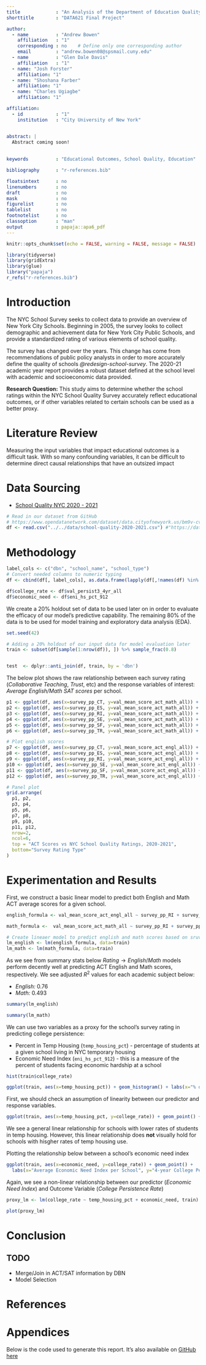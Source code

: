 ```yaml
---
title             : "An Analysis of the Department of Education Quality Survey and Its Efficacy"
shorttitle        : "DATA621 Final Project"

author: 
  - name          : "Andrew Bowen"
    affiliation   : "1"
    corresponding : no    # Define only one corresponding author
    email         : "andrew.bowen08@spsmail.cuny.edu"
  - name          : "Glen Dale Davis"
    affiliation   : "1"
  - name: "Josh Forster"
    affiliation: "1"
  - name: "Shoshana Farber"
    affiliation: "1"
  - name: "Charles Ugiagbe"
    affiliation: "1"

affiliation:
  - id            : "1"
    institution   : "City University of New York"


abstract: |
  Abstract coming soon!
  
  
keywords          : "Educational Outcomes, School Quality, Education"

bibliography      : "r-references.bib"

floatsintext      : no
linenumbers       : no
draft             : no
mask              : no
figurelist        : no
tablelist         : no
footnotelist      : no
classoption       : "man"
output            : papaja::apa6_pdf
---
```

```r
knitr::opts_chunk$set(echo = FALSE, warning = FALSE, message = FALSE)
```

```r
library(tidyverse)
library(gridExtra)
library(glue)
library("papaja")
r_refs("r-references.bib")
```


# Introduction
The NYC School Survey seeks to collect data to provide an overview of New York City Schools. Beginning in 2005, the survey looks to collect demographic and achievement data for New York City Public Schools, and provide a standardized rating of various elements of school quality. 

The survey has changed over the years. This change has come from recommendations of public policy analysts in order to more accurately define the quality of schools *@redesign-school-survey*. The 2020-21 academic year report provides a robust dataset defined at the school level with academic and socioeconomic data provided. 



**Research Question:** This study aims to determine whether the school ratings within the NYC School Quality Survey accurately reflect educational outcomes, or if other variables related to certain schools can be used as a better proxy.

# Literature Review
Measuring the input variables that impact educational outcomes is a difficult task. With so many confounding variables, it can be difficult to determine direct causal relationships that have an outsized impact 


# Data Sourcing

- [School Quality NYC 2020 - 2021](https://data.cityofnewyork.us/Education/2020-2021-School-Quality-Reports-High-School/26je-vkp6)

```r
# Read in our dataset from GitHub
# https://www.opendatanetwork.com/dataset/data.cityofnewyork.us/bm9v-cvch
df <- read.csv("../../data/school-quality-2020-2021.csv") #"https://data.cityofnewyork.us/api/views/26je-vkp6/rows.csv?date=20231108")
```


# Methodology



```r
label_cols <- c("dbn", "school_name", "school_type")
# Convert needed columns to numeric typing
df <- cbind(df[, label_cols], as.data.frame(lapply(df[,!names(df) %in% label_cols], as.numeric)))

df$college_rate <- df$val_persist3_4yr_all
df$economic_need <- df$eni_hs_pct_912
```

We create a 20% holdout set of data to be used later on in order to evaluate the efficacy of our model's predictive capability. The remaining 80% of the data is to be used for model training and exploratory data analysis (EDA).
```r
set.seed(42)

# Adding a 20% holdout of our input data for model evaluation later
train <- subset(df[sample(1:nrow(df)), ]) %>% sample_frac(0.8)


test  <- dplyr::anti_join(df, train, by = 'dbn')
```


The below plot shows the raw relationship between each survey rating (*Collaborative Teaching*, *Trust*, etc) and the response variables of interest: *Average English/Math SAT scores* per school. 


```r

p1 <- ggplot(df, aes(x=survey_pp_CT, y=val_mean_score_act_math_all)) + geom_point() + labs(x=NULL, y="Mean ACT Math Score")
p2 <- ggplot(df, aes(x=survey_pp_ES, y=val_mean_score_act_math_all)) + geom_point() + labs(x=NULL, y=NULL)
p3 <- ggplot(df, aes(x=survey_pp_RI, y=val_mean_score_act_math_all)) + geom_point() + labs(x=NULL, y=NULL)
p4 <- ggplot(df, aes(x=survey_pp_SE, y=val_mean_score_act_math_all)) + geom_point() + labs(x=NULL, y=NULL)
p5 <- ggplot(df, aes(x=survey_pp_SF, y=val_mean_score_act_math_all)) + geom_point() + labs(x=NULL, y=NULL)
p6 <- ggplot(df, aes(x=survey_pp_TR, y=val_mean_score_act_math_all)) + geom_point() + labs(x=NULL, y=NULL)

# Plot english scores
p7 <- ggplot(df, aes(x=survey_pp_CT, y=val_mean_score_act_engl_all)) + geom_point() + labs(x="Collaborative Teacher Rating",y="Mean ACT English Score")
p8 <- ggplot(df, aes(x=survey_pp_ES, y=val_mean_score_act_engl_all)) + geom_point() + labs(x="Leadership Rating", y=NULL)
p9 <- ggplot(df, aes(x=survey_pp_RI, y=val_mean_score_act_engl_all)) + geom_point() + labs(x="Rigorous Instruction", y=NULL)
p10 <- ggplot(df, aes(x=survey_pp_SE, y=val_mean_score_act_engl_all)) + geom_point() + labs(x="Supportive environment", y=NULL)
p11 <- ggplot(df, aes(x=survey_pp_SF, y=val_mean_score_act_engl_all)) + geom_point() + labs(x="Family-Community Ties", y=NULL)
p12 <- ggplot(df, aes(x=survey_pp_TR, y=val_mean_score_act_engl_all)) + geom_point() + labs(x="Trust", y=NULL)

# Panel plot
grid.arrange(
  p1, p2,
  p3, p4,
  p5, p6,
  p7, p8,
  p9, p10,
  p11, p12,
  nrow=2,
  ncol=6,
  top = "ACT Scores vs NYC School Quality Ratings, 2020-2021",
  bottom="Survey Rating Type"
)

```


# Experimentation and Results
First, we construct a basic linear model to predict both English and Math ACT average scores for a given school. 

```r
english_formula <- val_mean_score_act_engl_all ~ survey_pp_RI + survey_pp_CT + survey_pp_ES + survey_pp_SE + survey_pp_SF + survey_pp_TR

math_formula <-  val_mean_score_act_math_all ~ survey_pp_RI + survey_pp_CT + survey_pp_ES + survey_pp_SE + survey_pp_SF + survey_pp_TR

# Create lineaer model to predict english and math scores based on sruvey ratings
lm_english <- lm(english_formula, data=train)
lm_math <- lm(math_formula, data=train)
```


As we see from summary stats below $Rating \rightarrow English/Math$ models perform decently well at predicting ACT English and Math scores, respectively. We see adjusted $R^2$ values for each academic subject below:

- *English:* 0.76
- *Math:* 0.493

```r
summary(lm_english)
```


```r
summary(lm_math)
```


We can use two variables as a proxy for the school's survey rating in predicting college persistence:

- Percent in Temp Housing (`temp_housing_pct`) - percentage of students at a given school living in NYC temporary housing
- Economic Need Index (`eni_hs_pct_912`) - this is a measure of the percent of students facing economic hardship at a school

```r
hist(train$college_rate)
```

```r
ggplot(train, aes(x=temp_housing_pct)) + geom_histogram() + labs(x="% of Students in Temporary Housing", y="Number of NYC Schools")
```

First, we should check an assumption of linearity between our predictor and response variables.
```r

ggplot(train, aes(x=temp_housing_pct, y=college_rate)) + geom_point() + labs(x="% of Students in Temporary Housing", y="4-year College Persistence Rate")
```

We see a general linear relationship for schools with lower rates of students in temp housing. However, this linear relationship does **not** visually hold for schools with hisgher rates of temp housing use. 

Plotting the relationship below between a school's economic need index
```r

ggplot(train, aes(x=economic_need, y=college_rate)) + geom_point() +
  labs(x="Average Economic Need Index per School", y="4-year College Persistence Rate")
```
Again, we see a non-linear relationship between our predictor (*Economic Need Index*) and Outcome Variable (*College Persistence Rate*)

```r
proxy_lm <- lm(college_rate ~ temp_housing_pct + economic_need, train)
```


```r
plot(proxy_lm)
```


# Conclusion



## TODO
- Merge/Join in ACT/SAT information by DBN
- Model Selection

\newpage

# References

::: {#refs custom-style="Bibliography"}
:::


# Appendices

Below is the code used to generate this report. It's also available on [GitHub here](https://github.com/andrewbowen19/businessAnalyticsDataMiningDATA621/main)
```r

```



